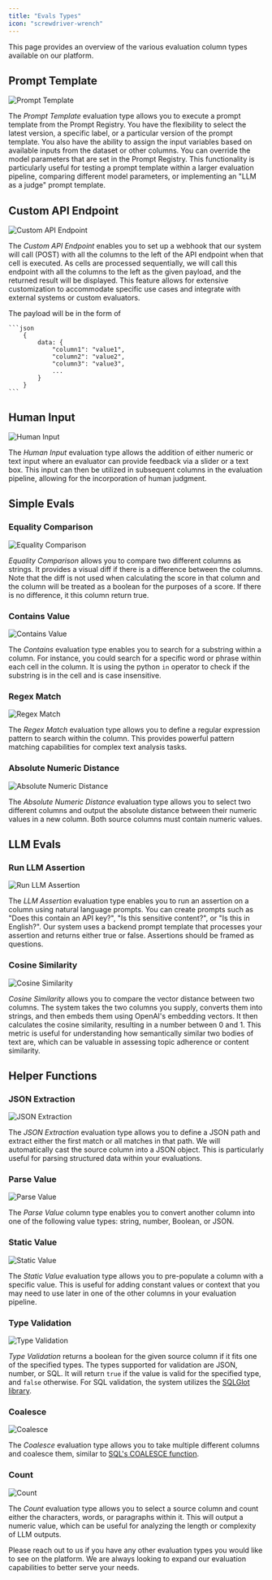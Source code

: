 ```yaml
---
title: "Evals Types"
icon: "screwdriver-wrench"
---
```


This page provides an overview of the various evaluation column types available on our platform.

## Prompt Template

![Prompt Template](/images/prompt-template-eval.png)

The _Prompt Template_ evaluation type allows you to execute a prompt template from the Prompt Registry. You have the flexibility to select the latest version, a specific label, or a particular version of the prompt template. You also have the ability to assign the input variables based on available inputs from the dataset or other columns. You can override the model parameters that are set in the Prompt Registry. This functionality is particularly useful for testing a prompt template within a larger evaluation pipeline, comparing different model parameters, or implementing an "LLM as a judge" prompt template.

## Custom API Endpoint

![Custom API Endpoint](/images/custom-api-endpoint-eval.png)

The _Custom API Endpoint_ enables you to set up a webhook that our system will call (POST) with all the columns to the left of the API endpoint when that cell is executed. As cells are processed sequentially, we will call this endpoint with all the columns to the left as the given payload, and the returned result will be displayed. This feature allows for extensive customization to accommodate specific use cases and integrate with external systems or custom evaluators.

The payload will be in the form of 
    
    ```json
        {
            data: {
                "column1": "value1",
                "column2": "value2",
                "column3": "value3",
                ...
            }
        }
    ```

## Human Input

![Human Input](/images/human-input-eval.png)

The _Human Input_ evaluation type allows the addition of either numeric or text input where an evaluator can provide feedback via a slider or a text box. This input can then be utilized in subsequent columns in the evaluation pipeline, allowing for the incorporation of human judgment.

## Simple Evals

### Equality Comparison

![Equality Comparison](/images/equality-comparison-eval.png)

_Equality Comparison_ allows you to compare two different columns as strings. It provides a visual diff if there is a difference between the columns. Note that the diff is not used when calculating the score in that column and the column will be treated as a boolean for the purposes of a score. If there is no difference, it this column return true. 

### Contains Value

![Contains Value](/images/contains-value-eval.png)

The _Contains_ evaluation type enables you to search for a substring within a column. For instance, you could search for a specific word or phrase within each cell in the column. It is using the python `in` operator to check if the substring is in the cell and is case insensitive.

### Regex Match

![Regex Match](/images/regex-match-eval.png)

The _Regex Match_ evaluation type allows you to define a regular expression pattern to search within the column. This provides powerful pattern matching capabilities for complex text analysis tasks.

### Absolute Numeric Distance

![Absolute Numeric Distance](/images/absolute-numeric-distance-eval.png)

The _Absolute Numeric Distance_ evaluation type allows you to select two different columns and output the absolute distance between their numeric values in a new column. Both source columns must contain numeric values.

## LLM Evals

### Run LLM Assertion

![Run LLM Assertion](/images/llm-assertion-eval.png)

The _LLM Assertion_ evaluation type enables you to run an assertion on a column using natural language prompts. You can create prompts such as "Does this contain an API key?", "Is this sensitive content?", or "Is this in English?". Our system uses a backend prompt template that processes your assertion and returns either true or false. Assertions should be framed as questions.

### Cosine Similarity

![Cosine Similarity](/images/cosine-similarity-eval.png)

_Cosine Similarity_ allows you to compare the vector distance between two columns. The system takes the two columns you supply, converts them into strings, and then embeds them using OpenAI's embedding vectors. It then calculates the cosine similarity, resulting in a number between 0 and 1. This metric is useful for understanding how semantically similar two bodies of text are, which can be valuable in assessing topic adherence or content similarity.

## Helper Functions

### JSON Extraction

![JSON Extraction](/images/json-extraction-eval.png)

The _JSON Extraction_ evaluation type allows you to define a JSON path and extract either the first match or all matches in that path. We will automatically cast the source column into a JSON object. This is particularly useful for parsing structured data within your evaluations.

### Parse Value

![Parse Value](/images/parse-value-eval.png)

The _Parse Value_ column type enables you to convert another column into one of the following value types: string, number, Boolean, or JSON.

### Static Value

![Static Value](/images/static-value-eval.png)

The _Static Value_ evaluation type allows you to pre-populate a column with a specific value. This is useful for adding constant values or context that you may need to use later in one of the other columns in your evaluation pipeline.

### Type Validation

![Type Validation](/images/type-validation-eval.png)

_Type Validation_ returns a boolean for the given source column if it fits one of the specified types. The types supported for validation are JSON, number, or SQL. It will return `true` if the value is valid for the specified type, and `false` otherwise. For SQL validation, the system utilizes the [SQLGlot library](https://github.com/tobymao/sqlglot?tab=readme-ov-file#parser-errors).

### Coalesce

![Coalesce](/images/coalesce-eval.png)

The _Coalesce_ evaluation type allows you to take multiple different columns and coalesce them, similar to [SQL's COALESCE function](https://www.w3schools.com/sql/func_sqlserver_coalesce.asp).

### Count

![Count](/images/count-eval.png)

The _Count_ evaluation type allows you to select a source column and count either the characters, words, or paragraphs within it. This will output a numeric value, which can be useful for analyzing the length or complexity of LLM outputs.


Please reach out to us if you have any other evaluation types you would like to see on the platform. We are always looking to expand our evaluation capabilities to better serve your needs.